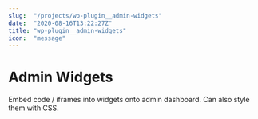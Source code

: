```yaml
---
slug:  "/projects/wp-plugin__admin-widgets"
date:  "2020-08-16T13:22:27Z"
title: "wp-plugin__admin-widgets"
icon:  "message"
---
```



# Admin Widgets

Embed code / iframes into widgets onto admin dashboard. Can also style them with CSS.